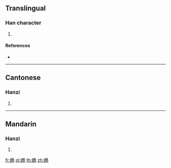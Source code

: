 {{character info/new}}
==Translingual==

===Han character===
{{Han char|rn=196|rad=鳥|as=07|sn=18|four=27127|canj=AIHAF,HPHAF}}

# {{defn|Han|sort=鳥07}}

====References====
* {{Han ref|kx=1490.110|dkj=46932|dj=2020.390|hdz=74636.100|uh=9D56|ud=40278|bh=F1D6|bd=61910}}

----

==Cantonese==

===Hanzi===
{{yue-hanzi|jyut=[[gip3]]|y=gip3}}

# {{defn|lang=yue|sort=鳥07}}

----

==Mandarin==

===Hanzi===
{{cmn-hanzi|pin=[[bī]] ([[bi1]])|wg=pi<sup>1</sup>}}

# {{defn|lang=cmn|sort=鳥07}}

[[fr:鵖]]
[[pl:鵖]]
[[th:鵖]]
[[zh:鵖]]